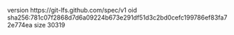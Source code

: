version https://git-lfs.github.com/spec/v1
oid sha256:781c07f2868d7d6a09224b673e291df51d3c2bd0cefc199786ef83fa72e774ea
size 30319
